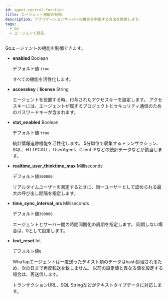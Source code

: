 ```yaml
---
id: agent-control-function
title: エージェント機能の制御
description: アプリケーションサーバーの機能を制御する方法を提供します。
tags:
  - Go
  - エージェント設定
---
```


Goエージェントの機能を制御できます。

-   **enabled** <span class='type'>Boolean</span>

    デフォルト値 `true`

    すべての機能を活性化します。

-   **accesskey** / **license** <span class='type'>String</span>

    エージェントを設置する時、付与されたアクセスキーを設定します。 アクセスキーには、エージェントが属するプロジェクトとセキュリティ通信のためのパスワードキーが含まれます。

-   **stat_enabled** <span class='type'>Boolean</span>

    デフォルト値 `true`

    統計情報追跡機能を活性化します。 5分単位で収集するトランザクション、SQL、HTTPCALL、UserAgent、Client IPなどの統計データなどが該当します。

-   **realtime_user_thinktime_max** <span class='type'>Milliseconds</span>

    デフォルト値`300000`

    リアルタイムユーザーを測定するときに、同一ユーザーとして認められる最大の呼び出し間隔を指定します。

-   **time_sync_interval_ms** <span class='type'>Milliseconds</span>

    デフォルト値`300000`

    エージェントとサーバー間の時間同期化の周期を指定します。 同期しない場合は、0として設定します。

-   **text_reset** <span class='type'>Int</span>

    デフォルト値`0`

    WhaTapエージェントは一度送ったテキスト類のデータはhash処理されるため、次の日まで再度転送を致しません。 以前の設定値と異なる値を設定する場合は、再送信します。

    トランザクションURL、SQL Stringなどがテキストタイプデータに対応します。
